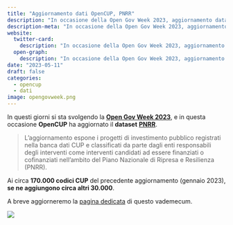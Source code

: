 ```yaml
---
title: "Aggiornamento dati OpenCUP, PNRR"
description: "In occasione della Open Gov Week 2023, aggiornamento dataset PNRR"
description-meta: "In occasione della Open Gov Week 2023, aggiornamento dataset PNRR"
website:
  twitter-card:
    description: "In occasione della Open Gov Week 2023, aggiornamento dataset PNRR"
  open-graph:
    description: "In occasione della Open Gov Week 2023, aggiornamento dataset PNRR"
date: "2023-05-11"
draft: false
categories:
  - opencup
  - dati
image: opengovweek.png
---
```



In questi giorni si sta svolgendo la [**Open Gov Week 2023**](https://open.gov.it/notizie/open-gov-week-2023-gli-eventi-calendario), e in questa occasione **OpenCUP** ha aggiornato il **dataset** [**PNRR**](https://www.opencup.gov.it/portale/web/opencup/opendata).

> L'aggiornamento espone i progetti di investimento pubblico registrati nella banca dati CUP e classificati da parte dagli enti responsabili degli interventi come interventi candidati ad essere finanziati o cofinanziati nell’ambito del Piano Nazionale di Ripresa e Resilienza (PNRR).

Ai circa **170.000 codici CUP** del precedente aggiornamento (gennaio 2023), **se ne aggiungono circa altri 30.000**.

A breve aggiorneremo la [pagina dedicata](../../fonti/opencup/index.qmd) di questo vademecum.

[![](opengovweek.png)](https://www.opencup.gov.it/portale/web/opencup/-/opencup-e-open-gov-week-2023-online-il-nuovo-dataset-pnrr)
